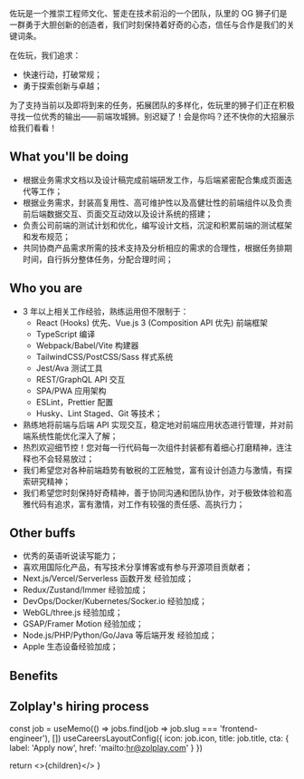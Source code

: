 


<NextSeo title="Frontend Engineer" />

佐玩是一个推崇工程师文化、誓走在技术前沿的一个团队，队里的 OG 狮子们是一群勇于大胆创新的创造者，我们时刻保持着好奇的心态，信任与合作是我们的关键词条。

在佐玩，我们追求：

- 快速行动，打破常规；
- 勇于探索创新与卓越；

为了支持当前以及即将到来的任务，拓展团队的多样化，佐玩里的狮子们正在积极寻找一位优秀的输出——前端攻城狮。别迟疑了！会是你吗？还不快你的大招展示给我们看看！

## What you'll be doing

- 根据业务需求文档以及设计稿完成前端研发工作，与后端紧密配合集成页面迭代等工作；
- 根据业务需求，封装高复用性、高可维护性以及高健壮性的前端组件以及负责前后端数据交互、页面交互动效以及设计系统的搭建；
- 负责公司前端的测试计划和优化，编写设计文档，沉淀和积累前端的测试框架和发布规范；
- 共同协商产品需求所需的技术支持及分析相应的需求的合理性，根据任务排期时间，自行拆分整体任务，分配合理时间；

## Who you are

- 3 年以上相关工作经验，熟练运用但不限制于：
  - React (Hooks) 优先、Vue.js 3 (Composition API 优先) 前端框架
  - TypeScript 编译
  - Webpack/Babel/Vite 构建器
  - TailwindCSS/PostCSS/Sass 样式系统
  - Jest/Ava 测试工具
  - REST/GraphQL API 交互
  - SPA/PWA 应用架构
  - ESLint，Prettier 配置
  - Husky、Lint Staged、Git 等技术；
- 熟练地将前端与后端 API 实现交互，稳定地对前端应用状态进行管理，并对前端系统性能优化深入了解；
- 热烈欢迎细节控！您对每一行代码每一次组件封装都有着细心打磨精神，连注释也不会轻易放过；
- 我们希望您对各种前端趋势有敏税的工匠触觉，富有设计创造力与激情，有探索研究精神；
- 我们希望您时刻保持好奇精神，善于协同沟通和团队协作，对于极致体验和高雅代码有追求，富有激情，对工作有较强的责任感、高执行力；

## Other buffs

- 优秀的英语听说读写能力；
- 喜欢用国际化产品，有写技术分享博客或有参与开源项目贡献者；
- Next.js/Vercel/Serverless 函数开发 经验加成；
- Redux/Zustand/Immer 经验加成；
- DevOps/Docker/Kubernetes/Socker.io 经验加成；
- WebGL/three.js 经验加成；
- GSAP/Framer Motion 经验加成；
- Node.js/PHP/Python/Go/Java 等后端开发 经验加成；
- Apple 生态设备经验加成；

## Benefits

<Benefits />
<ApplyNow />

## Zolplay's hiring process

<EngineerHiringProcess />

  const job = useMemo(() => jobs.find(job => job.slug === 'frontend-engineer'), [])
  useCareersLayoutConfig({
    icon: job.icon,
    title: job.title,
    cta: { label: 'Apply now', href: 'mailto:hr@zolplay.com' }
  })

return <>{children}</>
}
